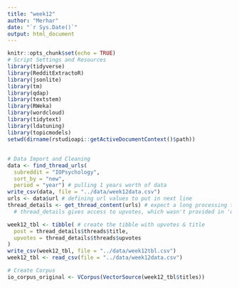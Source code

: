 ```yaml
---
title: "week12"
author: "Merhar"
date: "`r Sys.Date()`"
output: html_document
---
```


```r
knitr::opts_chunk$set(echo = TRUE)
# Script Settings and Resources
library(tidyverse)
library(RedditExtractoR)
library(jsonlite)
library(tm)
library(qdap)
library(textstem)
library(RWeka)
library(wordcloud)
library(tidytext)
library(ldatuning)
library(topicmodels)
setwd(dirname(rstudioapi::getActiveDocumentContext()$path))
```

## 

```r
# Data Import and Cleaning
data <- find_thread_urls( 
  subreddit = "IOPsychology", 
  sort_by = "new",
  period = "year") # pulling 1 years worth of data
write_csv(data, file = "../data/week12data.csv")
urls <- data$url # defining url values to put in next line
thread_details <- get_thread_content(urls) # expect a long processing time
  # thread_details gives access to upvotes, which wasn't provided in 'data'.

week12_tbl <- tibble( # create the tibble with upvotes & title
  post = thread_details$threads$title,
  upvotes = thread_details$threads$upvotes
)
write_csv(week12_tbl, file = "../data/week12tbl.csv")
week12_tbl <- read_csv(file = "../data/week12data.csv")
```

```r
# Create Corpus
io_corpus_original <- VCorpus(VectorSource(week12_tbl$titles))
```
